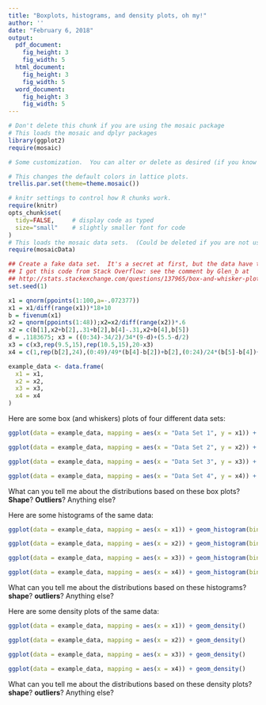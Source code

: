 ```yaml
---
title: "Boxplots, histograms, and density plots, oh my!"
author: ''
date: "February 6, 2018"
output:
  pdf_document:
    fig_height: 3
    fig_width: 5
  html_document:
    fig_height: 3
    fig_width: 5
  word_document:
    fig_height: 3
    fig_width: 5
---
```



```r
# Don't delete this chunk if you are using the mosaic package
# This loads the mosaic and dplyr packages
library(ggplot2)
require(mosaic)
```

```r
# Some customization.  You can alter or delete as desired (if you know what you are doing).

# This changes the default colors in lattice plots.
trellis.par.set(theme=theme.mosaic())  

# knitr settings to control how R chunks work.
require(knitr)
opts_chunk$set(
  tidy=FALSE,     # display code as typed
  size="small"    # slightly smaller font for code
)
# This loads the mosaic data sets.  (Could be deleted if you are not using them.)
require(mosaicData)                
```

```r
## Create a fake data set.  It's a secret at first, but the data have the same 5 number summary!
## I got this code from Stack Overflow: see the comment by Glen_b at
## http://stats.stackexchange.com/questions/137965/box-and-whisker-plot-for-multimodal-distribution
set.seed(1)

x1 = qnorm(ppoints(1:100,a=-.072377))
x1 = x1/diff(range(x1))*18+10
b = fivenum(x1)
x2 = qnorm(ppoints(1:48));x2=x2/diff(range(x2))*.6
x2 = c(b[1],x2+b[2],.31+b[2],b[4]-.31,x2+b[4],b[5])
d = .1183675; x3 = ((0:34)-34/2)/34*(9-d)+(5.5-d/2)
x3 = c(x3,rep(9.5,15),rep(10.5,15),20-x3)
x4 = c(1,rep(b[2],24),(0:49)/49*(b[4]-b[2])+b[2],(0:24)/24*(b[5]-b[4])+b[4])

example_data <- data.frame(
  x1 = x1,
  x2 = x2,
  x3 = x3,
  x4 = x4
)
```

Here are some box (and whiskers) plots of four different data sets:

```r
ggplot(data = example_data, mapping = aes(x = "Data Set 1", y = x1)) + geom_boxplot()
```

```r
ggplot(data = example_data, mapping = aes(x = "Data Set 2", y = x2)) + geom_boxplot()
```

```r
ggplot(data = example_data, mapping = aes(x = "Data Set 3", y = x3)) + geom_boxplot()
```

```r
ggplot(data = example_data, mapping = aes(x = "Data Set 4", y = x4)) + geom_boxplot()
```

What can you tell me about the distributions based on these box plots?  **Shape**?  **Outliers**?  Anything else?

\newpage

Here are some histograms of the same data:

```r
ggplot(data = example_data, mapping = aes(x = x1)) + geom_histogram(binwidth = 1)
```

```r
ggplot(data = example_data, mapping = aes(x = x2)) + geom_histogram(binwidth = 1)
```

```r
ggplot(data = example_data, mapping = aes(x = x3)) + geom_histogram(binwidth = 1)
```

```r
ggplot(data = example_data, mapping = aes(x = x4)) + geom_histogram(binwidth = 1)
```

What can you tell me about the distributions based on these histograms?  **shape**?  **outliers**?  Anything else?


\newpage

Here are some density plots of the same data:

```r
ggplot(data = example_data, mapping = aes(x = x1)) + geom_density()
```

```r
ggplot(data = example_data, mapping = aes(x = x2)) + geom_density()
```

```r
ggplot(data = example_data, mapping = aes(x = x3)) + geom_density()
```

```r
ggplot(data = example_data, mapping = aes(x = x4)) + geom_density()
```

What can you tell me about the distributions based on these density plots?  **shape**?  **outliers**?  Anything else?
